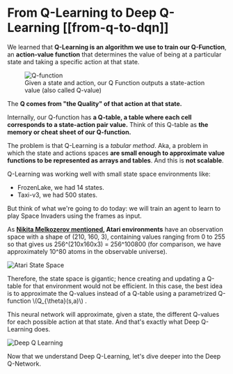 # From Q-Learning to Deep Q-Learning [[from-q-to-dqn]]

We learned that **Q-Learning is an algorithm we use to train our Q-Function**, an **action-value function** that determines the value of being at a particular state and taking a specific action at that state.

<figure>
  <img src="https://huggingface.co/datasets/huggingface-deep-rl-course/course-images/resolve/main/en/unit3/Q-function.jpg" alt="Q-function"/>
  <figcaption>Given a state and action, our Q Function outputs a state-action value (also called Q-value)</figcaption>
</figure>

The **Q comes from "the Quality" of that action at that state.**

Internally, our Q-function has **a Q-table, a table where each cell corresponds to a state-action pair value.** Think of this Q-table as **the memory or cheat sheet of our Q-function.**

The problem is that Q-Learning is a *tabular method*. Aka, a problem in which the state and actions spaces **are small enough to approximate value functions to be represented as arrays and tables**. And this is **not scalable**.

Q-Learning was working well with small state space environments like:

- FrozenLake, we had 14 states.
- Taxi-v3, we had 500 states.

But think of what we're going to do today: we will train an agent to learn to play Space Invaders using the frames as input.

As **[Nikita Melkozerov mentioned](https://twitter.com/meln1k), Atari environments** have an observation space with a shape of (210, 160, 3), containing values ranging from 0 to 255 so that gives us 256^(210x160x3) = 256^100800 (for comparison, we have approximately 10^80 atoms in the observable universe).

<img src="https://huggingface.co/datasets/huggingface-deep-rl-course/course-images/resolve/main/en/unit4/atari.jpg" alt="Atari State Space"/>

Therefore, the state space is gigantic; hence creating and updating a Q-table for that environment would not be efficient. In this case, the best idea is to approximate the Q-values instead of a Q-table using a parametrized Q-function  \\(Q_{\theta}(s,a)\\)  .

This neural network will approximate, given a state, the different Q-values for each possible action at that state. And that's exactly what Deep Q-Learning does.

<img src="https://huggingface.co/datasets/huggingface-deep-rl-course/course-images/resolve/main/en/unit1/deep.jpg" alt="Deep Q Learning"/>


Now that we understand Deep Q-Learning, let's dive deeper into the Deep Q-Network.
